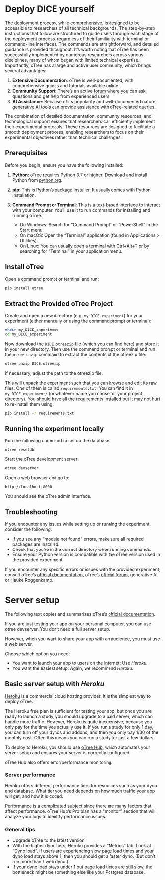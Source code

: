 # Deploy DICE yourself {#sec-deployment}

The deployment process, while comprehensive, is designed to be accessible to researchers of all technical backgrounds. The step-by-step instructions that follow are structured to guide users through each stage of the deployment process, regardless of their familiarity with terminal or command-line interfaces. The commands are straightforward, and detailed guidance is provided throughout. It's worth noting that oTree has been successfully implemented by numerous researchers across various disciplines, many of whom began with limited technical expertise.
Importantly, oTree has a large and active user community, which brings several advantages:

1. **Extensive Documentation**: oTree is well-documented, with comprehensive guides and tutorials available online.
2. **Community Support**: There's an active [forum](https://www.otreehub.com/forum/) where you can ask questions and get help from experienced users.
3. **AI Assistance**: Because of its popularity and well-documented nature, generative AI tools can provide assistance with oTree-related queries.

The combination of detailed documentation, community resources, and technological support ensures that researchers can efficiently implement their experimental protocols. These resources are designed to facilitate a smooth deployment process, enabling researchers to focus on their experimental objectives rather than technical challenges.

## Prerequisites

Before you begin, ensure you have the following installed:

1. **Python**: oTree requires Python 3.7 or higher. Download and install Python from [python.org](https://www.python.org/downloads/).

2. **pip**: This is Python's package installer. It usually comes with Python installation.

3. **Command Prompt or Terminal**: This is a text-based interface to interact with your computer. You'll use it to run commands for installing and running oTree.
   - On Windows: Search for "Command Prompt" or "PowerShell" in the Start menu.
   - On macOS: Open the "Terminal" application (found in Applications > Utilities).
   - On Linux: You can usually open a terminal with Ctrl+Alt+T or by searching for "Terminal" in your application menu.



## Install oTree

Open a command prompt or terminal and run:

```.bash
pip install otree
```

## Extract the Provided oTree Project

Create and open a new directory (e.g. `my_DICE_experiment`) for your experiment (either manually or using the command prompt or terminal):

```.bash
mkdir my_DICE_experiment
cd my_DICE_experiment
```

Now download the `DICE.otreezip` file [(which you can find here)](https://github.com/Howquez/oFeeds/blob/main/software/DICE/DICE.otreezip) and store it in your new directory. Then use the command prompt or terminal and run the `otree unzip` command to extract the contents of the otreezip file:

```.bash
otree unzip DICE.otreezip
```

If necessary, adjust the path to the otreezip file.


This will unpack the experiment such that you can browse and edit its raw files. One of them is called `requirements.txt`. You can find it in `my_DICE_experiment/` (or whatever name you chose for your project directory). You should have all the requirements installed but it may not hurt to re-install them using:

```.bash
pip install -r requirements.txt
```

## Running the experiment locally

Run the following command to set up the database:

```.bash
otree resetdb
```


Start the oTree development server:

```.bash
otree devserver
```

Open a web browser and go to:

```
http://localhost:8000
```

You should see the oTree admin interface.

## Troubleshooting

If you encounter any issues while setting up or running the experiment, consider the following:

- If you see any "module not found" errors, make sure all required packages are installed.
- Check that you're in the correct directory when running commands.
- Ensure your Python version is compatible with the oTree version used in the provided experiment.

::: {.callout-note}
If you encounter any specific errors or issues with the provided experiment, consult oTree's [official documentation](https://otree.readthedocs.io/en/latest/), oTree's [official forum](https://www.otreehub.com/forum/), generative AI or Hauke Roggenkamp.
:::


# Server setup

::: {.callout-note}
The following text copies and summarizes  oTree's [official documentation](https://otree.readthedocs.io/en/latest/server/intro.html#server-setup).
:::

If you are just testing your app on your personal computer, you can use otree devserver. You don’t need a full server setup.

However, when you want to share your app with an audience, you must use a web server.

Choose which option you need:

- You want to launch your app to users on the internet: Use _Heroku._
- You want the easiest setup: Again, we recommend _Heroku._

## Basic server setup with _Heroku_

[Heroku](https://dashboard.heroku.com/apps) is a commercial cloud hosting provider. It is the simplest way to deploy oTree.

The Heroku free plan is sufficient for testing your app, but once you are ready to launch a study, you should upgrade to a paid server, which can handle more traffic. However, Heroku is quite inexpensive, because you only pay for the time you actually use it. If you run a study for only 1 day, you can turn off your dynos and addons, and then you only pay 1/30 of the monthly cost. Often this means you can run a study for just a few dollars.

To deploy to Heroku, you should use [oTree Hub](https://www.otreehub.com/), which automates your server setup and ensures your server is correctly configured.

oTree Hub also offers error/performance monitoring.

### Server performance

Heroku offers different performance tiers for resources such as your dyno and database. What tier you need depends on how much traffic your app will get, and how it is coded.

Performance is a complicated subject since there are many factors that affect performance. oTree Hub’s Pro plan has a "monitor" section that will analyze your logs to identify performance issues.

### General tips

- Upgrade oTree to the latest version
- With the higher dyno tiers, Heroku provides a "Metrics" tab. Look at "Dyno load". If users are experiencing slow page load times and your dyno load stays above 1, then you should get a faster dyno. (But don’t run more than 1 web dyno.)
- If your dyno load stays under 1 but page load times are still slow, the bottleneck might be something else like your Postgres database.

